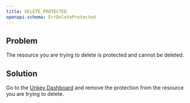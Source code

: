 ```yaml
---
title: DELETE_PROTECTED
openapi-schema: ErrDeleteProtected
---
```


## Problem

The resource you are trying to delete is protected and cannot be deleted.

## Solution

Go to the [Unkey Dashboard](https://app.unkey.com) and remove the protection from the resource you are trying to delete.
